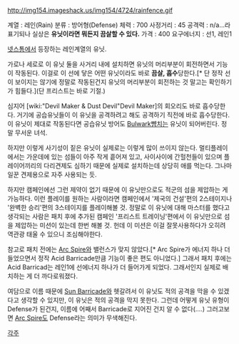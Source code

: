 http://img154.imageshack.us/img154/4724/rainfence.gif

계열 : 레인(Rain)
분류 : 방어형(Defense)
체력 : 700
사정거리 : 45
공격력 : n/a...라 표기되나 실상은 '''유닛이라면 뭐든지 끔살할 수 있다.'''
가격 : 400
요구에너지 : 선1, 레인1

[[넷스톰]]에서 등장하는 레인계열의 유닛.

가로나 세로로 이 유닛 둘을 사거리 내에 설치하면 유닛의 머리부분이 회전하면서 기능이 작동된다. 이걸로 이 선에 닿은 어떤 유닛이라도 바로 '''끔살, 흡수'''당한다.[* 단 정작 선이 보이지는 않기에 정말로 작동된건지 유닛의 머리부분이 회전하는 것 말고는 확인하기가 힘들다.](단 프리스트는 바로 기절.)

심지어 [wiki:"Devil Maker & Dust Devil"Devil Maker]의 회오리도 바로 흡수당한다. 거기에 공습유닛들이 이 유닛을 공격하려고 해도 공격하기 직전에 바로 흡수당한다. 이 유닛이 제대로 작동된다면 공습유닛 방어도 [[Bulwark]]뺨치는 유닛이 되어버린다. 정말 무서운 녀석.

하지만 이렇게 사기성이 짙은 유닛이 실제로는 이렇게 많이 쓰이지 않는다. 멀티플레이에서는 가운데에 있는 섬들이 아주 작게 흩어져 있고, 사이사이에 간헐천들이 있으며 플레이어끼리의 다리견제도 심하기 때문에 실제로 설치하는데 상당히 애를 먹는다. 그나마 일꾼 견제용으로 자주 사용되는 듯.

하지만 캠페인에선 그런 제약이 없기 때문에 이 유닛만으로도 적군의 섬을 제압하는 게 가능하다. 이런 플레이를 원하는 사람이라면 캠페인에서 '제국의 건설'편의 2스테이지나 '완벽한 승리'편의 3스테이지를 플레이해볼 것. 정말로 이 유닛에 대해 마스터를 했다고 생각되는 사람은 패치 후에 추가된 캠페인 '프리스트 트레이닝'편에서 이 유닛만으로 섬을 제압하는 미션이 있는데 한번 해볼 것. 헌데 이 미션은 이걸 잘못사용하다가 오히려 역관광 태울 수 있으니 조심해야한다.

참고로 패치 전에는 [[Arc Spire]]와 밸런스가 맞지 않았다.[* Arc Spire가 에너지 하나 더 들었으면서 정작 Acid Barricade만큼 기능이 좋은 편도 아니었다.] 그래서 패치 후에는 Acid Barricad는 레인1에 선에너지 하나가 더 들어가게 되었다. 그래서인지 실제로 배치하는 게 더 까다로워졌다.

여담으로 이름 때문에 [[Sun Barricade]]와 헷갈려서 이 유닛도 적의 공격을 막을 수 있겠다고 생각할 수 있지만, 이 유닛은 적의 공격을 막지 못한다. 그런데 어떻게 유닛 유형이 Defense가 된건지, 이름에 어째서 Barricade로 지어진 건지 알 수 없다(....) 그러고보면 [[Arc Spire]]도 Defense라는 의미가 무색해진다.


[[각주]]
